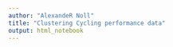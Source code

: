 ```yaml
---
author: "AlexandeR Noll"
title: "Clustering Cycling performance data"
output: html_notebook
---
```


```r

```

